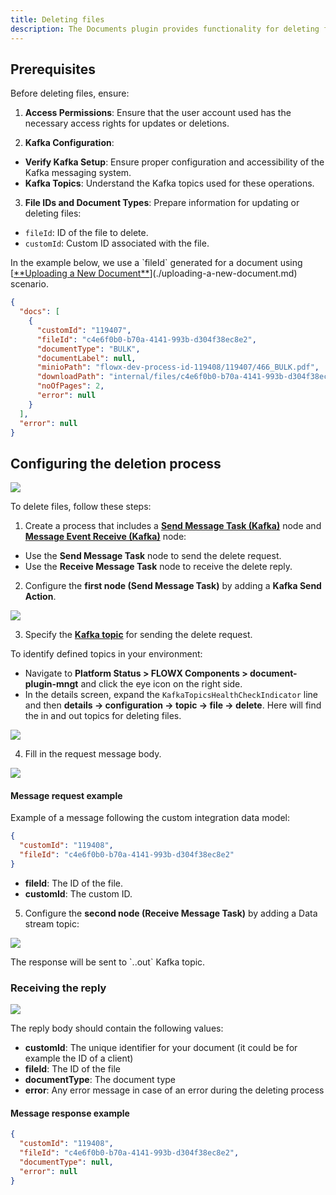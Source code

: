 ```yaml
---
title: Deleting files
description: The Documents plugin provides functionality for deleting files.
---
```


## Prerequisites

Before deleting files, ensure:

1. **Access Permissions**: Ensure that the user account used has the necessary access rights for updates or deletions.

2. **Kafka Configuration**:

- **Verify Kafka Setup**: Ensure proper configuration and accessibility of the Kafka messaging system.
- **Kafka Topics**: Understand the Kafka topics used for these operations.

3.  **File IDs and Document Types**: Prepare information for updating or deleting files:
 
- `fileId`: ID of the file to delete.
- `customId`: Custom ID associated with the file.

<Info>
In the example below, we use a `fileId` generated for a document using [<u>**Uploading a New Document**</u>](./uploading-a-new-document.md) scenario.

```json
{
  "docs": [
    {
      "customId": "119407",
      "fileId": "c4e6f0b0-b70a-4141-993b-d304f38ec8e2",
      "documentType": "BULK",
      "documentLabel": null,
      "minioPath": "flowx-dev-process-id-119408/119407/466_BULK.pdf",
      "downloadPath": "internal/files/c4e6f0b0-b70a-4141-993b-d304f38ec8e2/download",
      "noOfPages": 2,
      "error": null
    }
  ],
  "error": null
}
```
</Info>

## Configuring the deletion process

![](https://s3.eu-west-1.amazonaws.com/docx.flowx.ai/release34/delete_file_proc.png)

To delete files, follow these steps:

1. Create a process that includes a [**Send Message Task (Kafka)**](../../../../building-blocks/node/message-send-received-task-node) node and [**Message Event Receive (Kafka)**](../../../../../building-blocks/node/message-send-received-task-node.md#configuring-a-message-receive-task-node) node:

* Use the **Send Message Task** node to send the delete request.
* Use the **Receive Message Task** node to receive the delete reply.

2. Configure the **first node (Send Message Task)** by adding a **Kafka Send Action**.

![](https://s3.eu-west-1.amazonaws.com/docx.flowx.ai/release34/delete_file_action.png)

3. Specify the [**Kafka topic**](../../../../../setup-guides/plugins-setup-guide/documents-plugin-setup) for sending the delete request.

<Tip>
To identify defined topics in your environment:

-  Navigate to **Platform Status > FLOWX Components > document-plugin-mngt** and click the eye icon on the right side.
-  In the details screen, expand the `KafkaTopicsHealthCheckIndicator` line and then **details → configuration → topic → file → delete**. Here will find the in and out topics for deleting files.

![](https://s3.eu-west-1.amazonaws.com/docx.flowx.ai/release34/delete_topics.png)
</Tip>

4. Fill in the request message body.

![](https://s3.eu-west-1.amazonaws.com/docx.flowx.ai/release34/delete_request_message.png)

#### Message request example

Example of a message following the custom integration data model:

```json
{
  "customId": "119408",
  "fileId": "c4e6f0b0-b70a-4141-993b-d304f38ec8e2"
}
```

* **fileId**: The ID of the file.
* **customId**: The custom ID.

5. Configure the **second node (Receive Message Task)** by adding a Data stream topic:

![](https://s3.eu-west-1.amazonaws.com/docx.flowx.ai/release34/delete_stream.png)


<Info>
The response will be sent to `..out` Kafka topic.
</Info>


### Receiving the reply

![](https://s3.eu-west-1.amazonaws.com/docx.flowx.ai/release34/delete_response.png)

The reply body should contain the following values:

- **customId**: The unique identifier for your document (it could be for example the ID of a client)
- **fileId**: The ID of the file
- **documentType**: The document type
- **error**: Any error message in case of an error during the deleting process

#### Message response example

```json
{
  "customId": "119408",
  "fileId": "c4e6f0b0-b70a-4141-993b-d304f38ec8e2",
  "documentType": null,
  "error": null
}
```